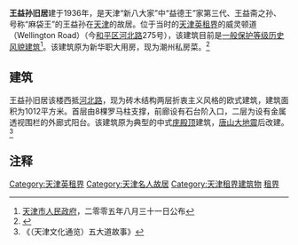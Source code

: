 {{天津历史风貌建筑 |
省区市 = 天津市 |
名称 = 王益孙旧居 |
图片 = [[File:王益孙旧居.jpg|200px]] |
编号 = 0130061 |
等级 = 一般保护 |
时代 = 1936年 |
所在 = [[天津市|天津市]][[和平区_(天津市)|和平区]] |
公布 = 2005年8月31日 |
}}
'''王益孙旧居'''建于1936年，是天津“新八大家”中“益德王”家第三代、王益斋之孙、号称“麻袋王”的王益孙在[[天津|天津]]的故居。位于当时的[[天津英租界|天津英租界]]的威灵顿道（Wellington Road）（今[[和平区_(天津市)|和平区]][[河北路_(天津)|河北路]]275号），该建筑目前是[[天津历史风貌建筑|一般保护等级历史风貌建筑]]<ref>[[天津市人民政府|天津市人民政府]]，二零零五年八月三十一日公布</ref>。该建筑原为新华职大用房，现为潮州私房菜。<ref>{{Cite web |url=http://cul.sohu.com/20100803/n273954089.shtml |title=河北路275号王益孙居:"益德王"银万两办"南开" |accessdate=2011-09-18 |archive-date=2016-03-04 |archive-url=https://web.archive.org/web/20160304222659/http://cul.sohu.com/20100803/n273954089.shtml |dead-url=no }}</ref>

== 建筑 ==
王益孙旧居该楼西抵[[河北路_(天津)|河北路]]，现为砖木结构两层折衷主义风格的欧式建筑，建筑面积为1012平方米。首层由8棵罗马柱支撑，前廊设有石台阶入口，二层为设有金属透视围栏的外廊式阳台。该建筑原为典型的中式[[庑殿顶|庑殿顶]]建筑，[[唐山大地震|唐山大地震]]后改建。<ref>《（天津文化通览）五大道故事》</ref>

== 注释 ==
<div class="references-small">
<references />
</div>

{{天津市名人故居}}

[[Category:天津英租界|Category:天津英租界]]
[[Category:天津名人故居|Category:天津名人故居]]
[[Category:天津租界建筑物|Category:天津租界建筑物]]
[[Category:中国近代建筑|租界]]